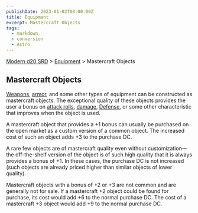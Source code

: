 ```yaml
---
publishDate: 2023-01-02T00:00:00Z
title: Equipment
excerpt: Mastercraft Objects
tags:
  - markdown
  - conversion
  - Astro
---
```


[Modern d20 SRD](/#modernD20) > [Equipment](modern-d20-srd-equipment-index) > Mastercraft Objects

## Mastercraft Objects

[Weapons](modern-d20-srd-equipment-equipment-weapons), [armor](modern-d20-srd-equipment-armor-general), and some other types of equipment can be constructed
as mastercraft objects. The exceptional quality of these objects provides the
user a bonus on [attack rolls](modern-d20-srd-combat-attack-roll),
[damage](modern-d20-srd-combat-damage), [Defense](modern-d20-srd-combat-defense), or some other characteristic that improves when the object is used.

A mastercraft object that provides a +1 bonus can usually be purchased on the
open market as a custom version of a common object. The increased cost of such
an object adds +3 to the purchase DC.

A rare few objects are of mastercraft quality even without customization—the
off-the-shelf version of the object is of such high quality that it is always
provides a bonus of +1. In these cases, the purchase DC is not increased (such
objects are already priced higher than similar objects of lower quality).

Mastercraft objects with a bonus of +2 or +3 are not common and are generally
not for sale. If a mastercraft +2 object could be found for purchase, its cost
would add +6 to the normal purchase DC. The cost of a mastercraft +3 object
would add +9 to the normal purchase DC.


